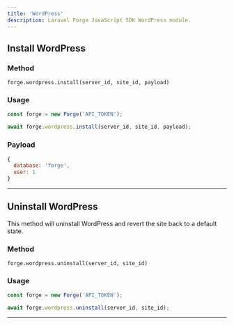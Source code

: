 ```yaml
---
title: 'WordPress'
description: Laravel Forge JavaScript SDK WordPress module.
---
```


## Install WordPress

### Method

`forge.wordpress.install(server_id, site_id, payload)`

### Usage

```js lineNumbers=true
const forge = new Forge('API_TOKEN');

await forge.wordpress.install(server_id, site_id, payload);
```

### Payload

```js lineNumbers=true
{
  database: 'forge',
  user: 1
}
```

---

## Uninstall WordPress

This method will uninstall WordPress and revert the site back to a default state.

### Method

`forge.wordpress.uninstall(server_id, site_id)`

### Usage

```js lineNumbers=true
const forge = new Forge('API_TOKEN');

await forge.wordpress.uninstall(server_id, site_id);
```

---
